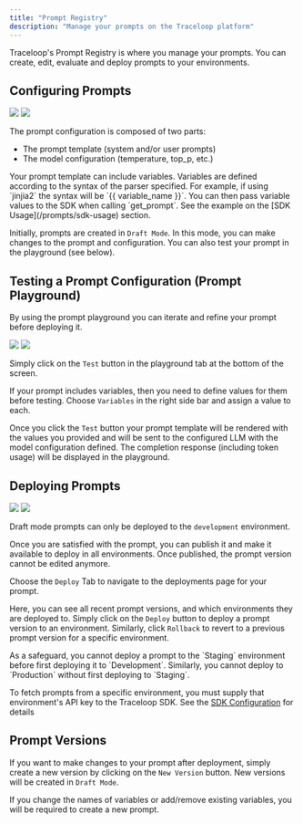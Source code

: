 ```yaml
---
title: "Prompt Registry"
description: "Manage your prompts on the Traceloop platform"
---
```


Traceloop's Prompt Registry is where you manage your prompts. You can create, edit, evaluate and deploy prompts to your environments.

## Configuring Prompts

<Frame>
  <img
    className="block dark:hidden"
    src="/img/prompt-configuration-light.png"
  />
  <img className="hidden dark:block" src="/img/prompt-configuration-dark.png" />
</Frame>

The prompt configuration is composed of two parts:

- The prompt template (system and/or user prompts)
- The model configuration (temperature, top_p, etc.)

<Tip>
  Your prompt template can include variables. Variables are defined according to
  the syntax of the parser specified. For example, if using `jinjia2` the syntax
  will be `{{ variable_name }}`. You can then pass variable values to the SDK
  when calling `get_prompt`. See the example on the [SDK
  Usage](/prompts/sdk-usage) section.
</Tip>

Initially, prompts are created in `Draft Mode`. In this mode, you can make changes to the prompt and configuration. You can also test your prompt in the playground (see below).

## Testing a Prompt Configuration (Prompt Playground)

By using the prompt playground you can iterate and refine your prompt before deploying it.

<Frame>
  <img className="block dark:hidden" src="/img/prompt-playground-light.png" />
  <img className="hidden dark:block" src="/img/prompt-playground-dark.png" />
</Frame>

Simply click on the `Test` button in the playground tab at the bottom of the screen.

If your prompt includes variables, then you need to define values for them before testing.
Choose `Variables` in the right side bar and assign a value to each.

Once you click the `Test` button your prompt template will be rendered with the values you provided and will be sent to the configured LLM with the model configuration defined.
The completion response (including token usage) will be displayed in the playground.

## Deploying Prompts

<Frame>
  <img className="block dark:hidden" src="/img/prompt-deployment-light.png" />
  <img className="hidden dark:block" src="/img/prompt-deployment-dark.png" />
</Frame>

Draft mode prompts can only be deployed to the `development` environment.

Once you are satisfied with the prompt, you can publish it and make it available to deploy in all environments.
Once published, the prompt version cannot be edited anymore.

Choose the `Deploy` Tab to navigate to the deployments page for your prompt.

Here, you can see all recent prompt versions, and which environments they are deployed to.
Simply click on the `Deploy` button to deploy a prompt version to an environment. Similarly, click `Rollback` to revert to a previous prompt version for a specific environment.

<Note>
  As a safeguard, you cannot deploy a prompt to the `Staging` environment before
  first deploying it to `Development`. Similarly, you cannot deploy to
  `Production` without first deploying to `Staging`.
</Note>

To fetch prompts from a specific environment, you must supply that environment's API key to the Traceloop SDK. See the [SDK Configuration](/openllmetry/integrations/traceloop) for details

## Prompt Versions

If you want to make changes to your prompt after deployment, simply create a new version by clicking on the `New Version` button. New versions will be created in `Draft Mode`.

<Warning>
  If you change the names of variables or add/remove existing variables, you
  will be required to create a new prompt.
</Warning>
